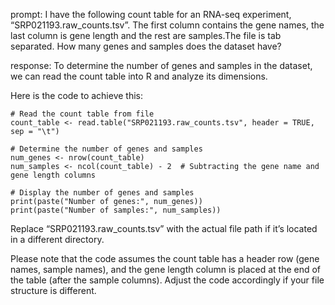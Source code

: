 prompt:
I have the following count table for an RNA-seq experiment, "SRP021193.raw_counts.tsv". The first column contains the gene names, the last column is gene length and the rest are samples.The file is tab separated. How many genes and samples does the dataset have?

response:
To determine the number of genes and samples in the dataset, we can read the count table into R and analyze its dimensions.

Here is the code to achieve this:

```
# Read the count table from file
count_table <- read.table("SRP021193.raw_counts.tsv", header = TRUE, sep = "\t")

# Determine the number of genes and samples
num_genes <- nrow(count_table)
num_samples <- ncol(count_table) - 2  # Subtracting the gene name and gene length columns

# Display the number of genes and samples
print(paste("Number of genes:", num_genes))
print(paste("Number of samples:", num_samples))
```

Replace "SRP021193.raw_counts.tsv" with the actual file path if it's located in a different directory. 

Please note that the code assumes the count table has a header row (gene names, sample names), and the gene length column is placed at the end of the table (after the sample columns). Adjust the code accordingly if your file structure is different.
